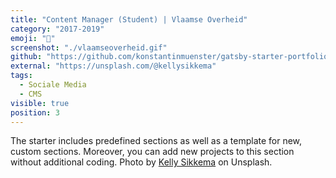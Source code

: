 ```yaml
---
title: "Content Manager (Student) | Vlaamse Overheid"
category: "2017-2019"
emoji: "🧰"
screenshot: "./vlaamseoverheid.gif"
github: "https://github.com/konstantinmuenster/gatsby-starter-portfolio-minimal"
external: "https://unsplash.com/@kellysikkema"
tags:
  - Sociale Media
  - CMS
visible: true
position: 3
---
```


The starter includes predefined sections as well as a template for new, custom sections. Moreover, you can add new projects to this section without additional coding. Photo by <a href="https://unsplash.com/@kellysikkema?utm_source=unsplash&utm_medium=referral&utm_content=creditCopyText" target="_blank" rel="nofollow noopener noreferrer" aria-label="External Link">Kelly Sikkema</a> on Unsplash.
